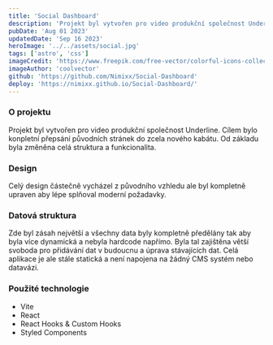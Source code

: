 ```yaml
---
title: 'Social Dashboard'
description: 'Projekt byl vytvořen pro video produkční společnost Underline. Cílem bylo konpletní přepsání původních stránek do zcela nového kabátu. Od základu byla změněna celá struktura a funkcionalita.'
pubDate: 'Aug 01 2023'
updatedDate: 'Sep 16 2023'
heroImage: '../../assets/social.jpg'
tags: ['astro', 'css']
imageCredit: 'https://www.freepik.com/free-vector/colorful-icons-collection_12067942.htm#page=3&query=social%20wallpaper&position=21&from_view=search&track=ais'
imageAuthor: 'coolvector'
github: 'https://github.com/Nimixx/Social-Dashboard'
deploy: 'https://nimixx.github.io/Social-Dashboard/'
---
```


### O projektu

Projekt byl vytvořen pro video produkční společnost Underline. Cílem bylo konpletní přepsání původních stránek do zcela nového kabátu. Od základu byla změněna celá struktura a funkcionalita.

### Design

Celý design částečně vycházel z původního vzhledu ale byl kompletně upraven aby lépe splňoval moderní požadavky.

### Datová struktura

Zde byl zásah největší a všechny data byly kompletně předělány tak aby byla více dynamická a nebyla hardcode napřímo. Byla tal zajištěna větší svoboda pro přidávání dat v budoucnu a úprava stávajících dat. Celá aplikace je ale stále statická a není napojena na žádný CMS systém nebo datavázi.

### Použité technologie

- Vite
- React
- React Hooks & Custom Hooks
- Styled Components
